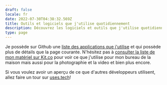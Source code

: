 ```yaml
---
draft: false
locale: fr
date: 2022-07-30T04:38:32.569Z
title: Outils et logiciels que j'utilise quotidiennement
description: Découvrez les logiciels et outils que j'utilise quotidiennement dans mon travail mais aussi pour mes projets personnels.
type: page
---
```


Je possède sur Github une [liste des applications que j'utilise](https://github.com/thedaviddias/Mac-OS-Setup-Applications) et qui possède plus de détails que la page courante.
N'hésitez pas à [consulter la liste de mon matériel sur Kit.co](https://kits.co) pour voir ce que j'utilise pour mon bureau de la maison mais aussi pour la photographie et la video et bien plus encore.

Si vous voulez avoir un aperçu de ce que d'autres développeurs utilisent, allez faire un tour sur [uses.tech](https://uses.tech)!
